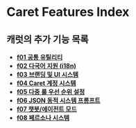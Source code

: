 # Caret Features Index

## 캐럿의 추가 기능 목록

- **[f01 공통 유틸리티](./f01-common-util.mdx)**
- **[f02 다국어 지원 (i18n)](./f02-multilingual-i18n.mdx)**
- **[f03 브랜딩 및 UI 시스템](./f03-branding-ui.mdx)**
- **[f04 Caret 계정 시스템](./f04-caret-account.mdx)**
- **[f05 다중 룰 우선 순위 설정](./f05-rule-priority-system.mdx)**
- **[f06 JSON 동적 시스템 프롬프트](./f06-json-system-prompt.mdx)**
- **[f07 챗봇/에이전트 모드](./f07-chatbot-agent.mdx)**
- **[f08 페르소나 시스템](./f08-persona-system.mdx)**





